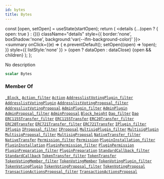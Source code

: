 ```yaml
---
id: bytes
title: Bytes
---
```









  const [open, setOpen] = useState(startOpen);
  return (
    <details {...(open ? { open: true } : {})} className="details" style={{ border:'none', boxShadow:'none', background:'var(--ifm-background-color)' }}>
      <summary
        onClick={(e) => {
          e.preventDefault();
          setOpen((open) => !open);
        }}
        style={{ listStyle:'none' }}
      >
      {open ? dataOpen : dataClose}
      </summary>
      {open && children}
    </details>
  );
};








No description


```graphql
scalar Bytes
```








### Member Of

[`_Block_`](/docs/subgraph/reference-guide/objects/block)  <Badge class="badge badge--secondary" text="object"/><Bullet />[`Action_filter`](/docs/subgraph/reference-guide/inputs/action-filter)  <Badge class="badge badge--secondary" text="input"/><Bullet />[`Action`](/docs/subgraph/reference-guide/objects/action)  <Badge class="badge badge--secondary" text="object"/><Bullet />[`AddresslistVotingPlugin_filter`](/docs/subgraph/reference-guide/inputs/addresslist-voting-plugin-filter)  <Badge class="badge badge--secondary" text="input"/><Bullet />[`AddresslistVotingPlugin`](/docs/subgraph/reference-guide/objects/addresslist-voting-plugin)  <Badge class="badge badge--secondary" text="object"/><Bullet />[`AddresslistVotingProposal_filter`](/docs/subgraph/reference-guide/inputs/addresslist-voting-proposal-filter)  <Badge class="badge badge--secondary" text="input"/><Bullet />[`AddresslistVotingProposal`](/docs/subgraph/reference-guide/objects/addresslist-voting-proposal)  <Badge class="badge badge--secondary" text="object"/><Bullet />[`AdminPlugin_filter`](/docs/subgraph/reference-guide/inputs/admin-plugin-filter)  <Badge class="badge badge--secondary" text="input"/><Bullet />[`AdminPlugin`](/docs/subgraph/reference-guide/objects/admin-plugin)  <Badge class="badge badge--secondary" text="object"/><Bullet />[`AdminProposal_filter`](/docs/subgraph/reference-guide/inputs/admin-proposal-filter)  <Badge class="badge badge--secondary" text="input"/><Bullet />[`AdminProposal`](/docs/subgraph/reference-guide/objects/admin-proposal)  <Badge class="badge badge--secondary" text="object"/><Bullet />[`Block_height`](/docs/subgraph/reference-guide/inputs/block-height)  <Badge class="badge badge--secondary" text="input"/><Bullet />[`Dao_filter`](/docs/subgraph/reference-guide/inputs/dao-filter)  <Badge class="badge badge--secondary" text="input"/><Bullet />[`Dao`](/docs/subgraph/reference-guide/objects/dao)  <Badge class="badge badge--secondary" text="object"/><Bullet />[`ERC1155Transfer_filter`](/docs/subgraph/reference-guide/inputs/erc1155-transfer-filter)  <Badge class="badge badge--secondary" text="input"/><Bullet />[`ERC1155Transfer`](/docs/subgraph/reference-guide/objects/erc1155-transfer)  <Badge class="badge badge--secondary" text="object"/><Bullet />[`ERC20Transfer_filter`](/docs/subgraph/reference-guide/inputs/erc20-transfer-filter)  <Badge class="badge badge--secondary" text="input"/><Bullet />[`ERC20Transfer`](/docs/subgraph/reference-guide/objects/erc20-transfer)  <Badge class="badge badge--secondary" text="object"/><Bullet />[`ERC721Transfer_filter`](/docs/subgraph/reference-guide/inputs/erc721-transfer-filter)  <Badge class="badge badge--secondary" text="input"/><Bullet />[`ERC721Transfer`](/docs/subgraph/reference-guide/objects/erc721-transfer)  <Badge class="badge badge--secondary" text="object"/><Bullet />[`IPlugin_filter`](/docs/subgraph/reference-guide/inputs/iplugin-filter)  <Badge class="badge badge--secondary" text="input"/><Bullet />[`IPlugin`](/docs/subgraph/reference-guide/interfaces/iplugin)  <Badge class="badge badge--secondary" text="interface"/><Bullet />[`IProposal_filter`](/docs/subgraph/reference-guide/inputs/iproposal-filter)  <Badge class="badge badge--secondary" text="input"/><Bullet />[`IProposal`](/docs/subgraph/reference-guide/interfaces/iproposal)  <Badge class="badge badge--secondary" text="interface"/><Bullet />[`MultisigPlugin_filter`](/docs/subgraph/reference-guide/inputs/multisig-plugin-filter)  <Badge class="badge badge--secondary" text="input"/><Bullet />[`MultisigPlugin`](/docs/subgraph/reference-guide/objects/multisig-plugin)  <Badge class="badge badge--secondary" text="object"/><Bullet />[`MultisigProposal_filter`](/docs/subgraph/reference-guide/inputs/multisig-proposal-filter)  <Badge class="badge badge--secondary" text="input"/><Bullet />[`MultisigProposal`](/docs/subgraph/reference-guide/objects/multisig-proposal)  <Badge class="badge badge--secondary" text="object"/><Bullet />[`NativeTransfer_filter`](/docs/subgraph/reference-guide/inputs/native-transfer-filter)  <Badge class="badge badge--secondary" text="input"/><Bullet />[`NativeTransfer`](/docs/subgraph/reference-guide/objects/native-transfer)  <Badge class="badge badge--secondary" text="object"/><Bullet />[`Permission_filter`](/docs/subgraph/reference-guide/inputs/permission-filter)  <Badge class="badge badge--secondary" text="input"/><Bullet />[`Permission`](/docs/subgraph/reference-guide/objects/permission)  <Badge class="badge badge--secondary" text="object"/><Bullet />[`PluginInstallation_filter`](/docs/subgraph/reference-guide/inputs/plugin-installation-filter)  <Badge class="badge badge--secondary" text="input"/><Bullet />[`PluginInstallation`](/docs/subgraph/reference-guide/objects/plugin-installation)  <Badge class="badge badge--secondary" text="object"/><Bullet />[`PluginPermission_filter`](/docs/subgraph/reference-guide/inputs/plugin-permission-filter)  <Badge class="badge badge--secondary" text="input"/><Bullet />[`PluginPermission`](/docs/subgraph/reference-guide/objects/plugin-permission)  <Badge class="badge badge--secondary" text="object"/><Bullet />[`PluginPreparation_filter`](/docs/subgraph/reference-guide/inputs/plugin-preparation-filter)  <Badge class="badge badge--secondary" text="input"/><Bullet />[`PluginPreparation`](/docs/subgraph/reference-guide/objects/plugin-preparation)  <Badge class="badge badge--secondary" text="object"/><Bullet />[`StandardCallback_filter`](/docs/subgraph/reference-guide/inputs/standard-callback-filter)  <Badge class="badge badge--secondary" text="input"/><Bullet />[`StandardCallback`](/docs/subgraph/reference-guide/objects/standard-callback)  <Badge class="badge badge--secondary" text="object"/><Bullet />[`TokenTransfer_filter`](/docs/subgraph/reference-guide/inputs/token-transfer-filter)  <Badge class="badge badge--secondary" text="input"/><Bullet />[`TokenTransfer`](/docs/subgraph/reference-guide/interfaces/token-transfer)  <Badge class="badge badge--secondary" text="interface"/><Bullet />[`TokenVotingMember_filter`](/docs/subgraph/reference-guide/inputs/token-voting-member-filter)  <Badge class="badge badge--secondary" text="input"/><Bullet />[`TokenVotingMember`](/docs/subgraph/reference-guide/objects/token-voting-member)  <Badge class="badge badge--secondary" text="object"/><Bullet />[`TokenVotingPlugin_filter`](/docs/subgraph/reference-guide/inputs/token-voting-plugin-filter)  <Badge class="badge badge--secondary" text="input"/><Bullet />[`TokenVotingPlugin`](/docs/subgraph/reference-guide/objects/token-voting-plugin)  <Badge class="badge badge--secondary" text="object"/><Bullet />[`TokenVotingProposal_filter`](/docs/subgraph/reference-guide/inputs/token-voting-proposal-filter)  <Badge class="badge badge--secondary" text="input"/><Bullet />[`TokenVotingProposal`](/docs/subgraph/reference-guide/objects/token-voting-proposal)  <Badge class="badge badge--secondary" text="object"/><Bullet />[`TransactionActionsProposal_filter`](/docs/subgraph/reference-guide/inputs/transaction-actions-proposal-filter)  <Badge class="badge badge--secondary" text="input"/><Bullet />[`TransactionActionsProposal`](/docs/subgraph/reference-guide/objects/transaction-actions-proposal)  <Badge class="badge badge--secondary" text="object"/>

